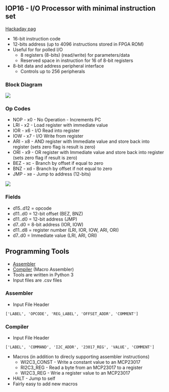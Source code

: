 == IOP16 - I/O Processor with minimal instruction set ==

<a href="https://hackaday.io/project/180452-small-cpu-in-vhdl">Hackaday pag</a>

* 16-bit instruction code
* 12-bits address (up to 4096 instructions stored in FPGA ROM)
* Useful for for polled I/O
** 8 registers (8-bits) (read/write) for parameters/data
** Reserved space in instruction for 16 of 8-bit registers
* 8-bit data and address peripheral interface
** Controls up to 256 peripherals

=== Block Diagram ===

<img src="https://raw.githubusercontent.com/douggilliland/MultiComp/master/MultiComp%20(VHDL%20Template)/Components/CPU/IOP16/IOP16_Block_Diagram.PNG"></img>

=== Op Codes ===

* NOP - x0 - No Operation - Increments PC
* LRI - x2 - Load register with immediate value
* IOR - x6 - I/O Read into register
* IOW - x7 - I/O Write from register
* ARI - x8 - AND register with Immediate value and store back into register (sets zero flag is result is zero)
* ORI - x9 - OR register with Immediate value and store back into register (sets zero flag if result is zero)
* BEZ - xc - Branch by offset if equal to zero
* BNZ - xd - Branch by offset if not equal to zero
* JMP - xe - Jump to address (12-bits)

<img src="https://raw.githubusercontent.com/douggilliland/MultiComp/master/MultiComp%20(VHDL%20Template)/Components/CPU/IOP16/IOP16_OpCodes.PNG"></img>

=== Fields ===

* d15..d12 = opcode
* d11..d0  = 12-bit offset (BEZ, BNZ)
* d11..d0  = 12-bit address (JMP)
* d7..d0   = 8-bit address (IOR, IOW)
* d11..d8  = register number (LRI, IOR, IOW, ARI, ORI)
* d7..d0   = Immediate value (LRI, ARI, ORI)

== Programming Tools ==

* [https://github.com/douggilliland/MultiComp/blob/master/MultiComp%20(VHDL%20Template)/Components/CPU/IOP16/IOP16_ASSEMBLER/pyAssemble_IOP16.py Assembler]
* [https://github.com/douggilliland/MultiComp/blob/master/MultiComp%20(VHDL%20Template)/Components/CPU/IOP16/IOP16_ASSEMBLER/pyCompile_IOP16.py Compiler] (Macro Assembler)
* Tools are written in Python 3
* Input files are .csv files

=== Assembler ===

* Input File Header

<pre>['LABEL', 'OPCODE', 'REG_LABEL', 'OFFSET_ADDR', 'COMMENT']</pre>

=== Compiler ===

* Input File Header

<pre>['LABEL', 'COMMAND', 'I2C_ADDR', '23017_REG', 'VALUE', 'COMMENT']</pre>

* Macros (in addition to direcly supporting assembler instructions)
** WI2C3_CONST	- Write a constant value to an MCP23017
** RI2C3_REG	- Read a byte from an MCP23017 to a register
** WI2C3_REG	- Wrie a register value to an MCP23017
* HALT		- Jump to self
* Fairly easy to add new macros
